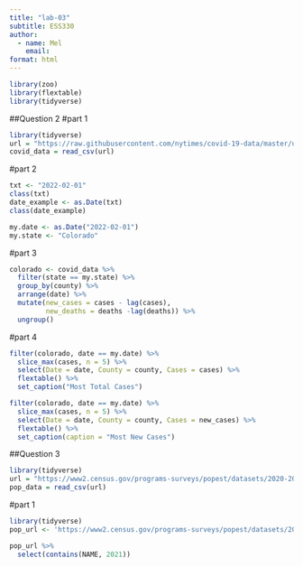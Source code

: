 ```yaml
---
title: "lab-03"
subtitle: ESS330
author:
  - name: Mel
    email: 
format: html
---
```


```r
library(zoo)
library(flextable)
library(tidyverse)
```

##Question 2
#part 1 
```r
library(tidyverse)
url = "https://raw.githubusercontent.com/nytimes/covid-19-data/master/us-counties.csv"
covid_data = read_csv(url)
```
#part 2 
```r
txt <- "2022-02-01"
class(txt)
date_example <- as.Date(txt)
class(date_example)
```
```r
my.date <- as.Date("2022-02-01")
my.state <- "Colorado"
```
#part 3
```r
colorado <- covid_data %>% 
  filter(state == my.state) %>% 
  group_by(county) %>% 
  arrange(date) %>%
  mutate(new_cases = cases - lag(cases), 
         new_deaths = deaths -lag(deaths)) %>% 
  ungroup()
```
#part 4
```r
filter(colorado, date == my.date) %>% 
  slice_max(cases, n = 5) %>% 
  select(Date = date, County = county, Cases = cases) %>% 
  flextable() %>% 
  set_caption("Most Total Cases")

filter(colorado, date == my.date) %>% 
  slice_max(cases, n = 5) %>% 
  select(Date = date, County = county, Cases = new_cases) %>% 
  flextable() %>% 
  set_caption(caption = "Most New Cases")
```

##Question 3 

```r
library(tidyverse)
url = "https://www2.census.gov/programs-surveys/popest/datasets/2020-2023/counties/totals/co-est2023-alldata.csv"
pop_data = read_csv(url)
```
#part 1 
```r
library(tidyverse)
pop_url <- 'https://www2.census.gov/programs-surveys/popest/datasets/2020-2023/counties/totals/co-est2023-alldata.csv'

pop_url %>% 
  select(contains(NAME, 2021))
```


